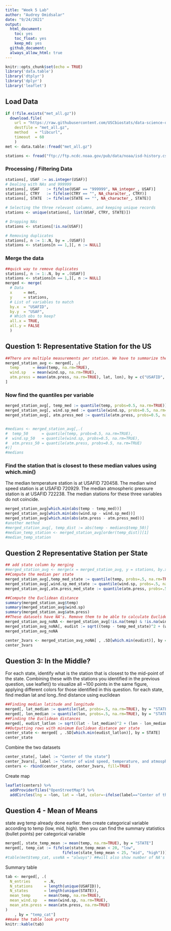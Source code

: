 ```yaml
---
title: "Week 5 Lab"
author: "Audrey Omidsalar"
date: "9/24/2021"
output:
  html_document:
    toc: yes
    toc_float: yes
    keep_md: yes
  github_document:
  always_allow_html: true
---
```


```r
knitr::opts_chunk$set(echo = TRUE)
library('data.table')
library('dtplyr')
library('dplyr')
library('leaflet')
```

## Load Data

```r
if (!file.exists("met_all.gz"))
  download.file(
    url = "https://raw.githubusercontent.com/USCbiostats/data-science-data/master/02_met/met_all.gz",
    destfile = "met_all.gz",
    method   = "libcurl",
    timeout  = 60
    )
met <- data.table::fread("met_all.gz")

stations <- fread("ftp://ftp.ncdc.noaa.gov/pub/data/noaa/isd-history.csv")
```

### Processing / Filtering Data

```r
stations[, USAF := as.integer(USAF)]
# Dealing with NAs and 999999
stations[, USAF   := fifelse(USAF == "999999", NA_integer_, USAF)]
stations[, CTRY   := fifelse(CTRY == "", NA_character_, CTRY)]
stations[, STATE  := fifelse(STATE == "", NA_character_, STATE)]

# Selecting the three relevant columns, and keeping unique records
stations <- unique(stations[, list(USAF, CTRY, STATE)])

# Dropping NAs
stations <- stations[!is.na(USAF)]

# Removing duplicates
stations[, n := 1:.N, by = .(USAF)]
stations <- stations[n == 1,][, n := NULL]
```
### Merge the data
```r
##quick way to remove duplicates
stations[, n := 1:.N, by = .(USAF)]
stations <- stations[n == 1,][, n := NULL]
merged <- merge(
  # Data
  x     = met,      
  y     = stations, 
  # List of variables to match
  by.x  = "USAFID",
  by.y  = "USAF", 
  # Which obs to keep?
  all.x = TRUE,      
  all.y = FALSE
  )
```
## Question 1: Representative Station for the US

```r
##There are multiple measurements per station. We have to summarize the data first to characterize each station
merged_station_avg <- merged[, .(
  temp      = mean(temp, na.rm=TRUE),
  wind.sp   = mean(wind.sp, na.rm=TRUE),
  atm.press = mean(atm.press, na.rm=TRUE), lat, lon), by = c("USAFID", "STATE")
]
```
### Now find the quantiles per variable
```r
merged_station_avg[, temp_med := quantile(temp, probs=0.5, na.rm=TRUE)]
merged_station_avg[, wind.sp_med := quantile(wind.sp, probs=0.5, na.rm=TRUE)]
merged_station_avg[, atm.press_med := quantile(atm.press, probs=0.5, na.rm=TRUE)]


#medians <- merged_station_avg[,.(
#  temp_50      = quantile(temp, probs=0.5, na.rm=TRUE),
#  wind.sp_50   = quantile(wind.sp, probs=0.5, na.rm=TRUE),
#  atm.press_50 = quantile(atm.press, probs=0.5, na.rm=TRUE)
#)]
#medians
```
### Find the station that is closest to these median values using which.min()
The median temperature station is at USAFID 720458.
The median wind speed station is at USAFID 720929.
The median atmospheric pressure station is at USAFID 722238.
The median stations for these three variables do not coincide.
```r
merged_station_avg[which.min(abs(temp - temp_med))]
merged_station_avg[which.min(abs(wind.sp - wind.sp_med))]
merged_station_avg[which.min(abs(atm.press - atm.press_med))]
#another method
#merged_station_avg[, temp_dist := abs(temp - medians$temp_50)]
#median_temp_station <- merged_station_avg[order(temp_dist)][1]
#median_temp_station
```
## Question 2 Representative Station per State
```r
## add state column by merging
#merged_station_avg <- merge(x = merged_station_avg, y = stations, by.x = "USAFID", by.y = "USAF", all.x = TRUE, all.y=FALSE)
##Compute the median per state
merged_station_avg[,temp_med_state := quantile(temp, probs=.5, na.rm=TRUE), by = "STATE"]
merged_station_avg[,wind.sp_med_state := quantile(wind.sp, probs=.5, na.rm=TRUE), by = "STATE"]
merged_station_avg[,atm.press_med_state := quantile(atm.press, probs=.5, na.rm=TRUE), by = "STATE"]
```

```r
##Compute the Euclidean distance
summary(merged_station_avg$temp)
summary(merged_station_avg$wind.sp)
summary(merged_station_avg$atm.press)
##These datasets have NA's. Remove them to be able to calculate Euclidean distance.
merged_station_avg_noNA <- merged_station_avg[!is.na(temp) & !is.na(wind.sp) & !is.na(atm.press)]
merged_station_avg_noNA[, eudist := sqrt((temp - temp_med_state)^2 + (wind.sp - wind.sp_med_state)^2 + (atm.press - atm.press_med_state)^2)]
merged_station_avg_noNA
```
```r
center_3vars <- merged_station_avg_noNA[ , .SD[which.min(eudist)], by = STATE]
center_3vars
```
## Question 3: In the Middle?
For each state, identify what is the station that is closest to the mid-point of the state. Combining these with the stations you identified in the previous question, use leaflet() to visualize all ~100 points in the same figure, applying different colors for those identified in this question.
for each state, find median lat and long..find distance using euclidean
```r
##Finding median latitude and longitude
merged[, lat_median := quantile(lat, probs=.5, na.rm=TRUE), by = "STATE"]
merged[, lon_median := quantile(lon, probs=.5, na.rm=TRUE), by = "STATE"]
##Finding the Euclidean distances
merged[, eudist_latlon := sqrt((lat - lat_median)^2 + (lon - lon_median)^2)]
##Outputting rows with minimum Euclidean distance per state
center_state <- merged[ , .SD[which.min(eudist_latlon)], by = STATE]
center_state
```
Combine the two datasets
```r
center_state[, label := "Center of the state"]
center_3vars[, label := "Center of wind speed, temperature, and atmospheric pressure"]
centers <- rbind(center_state, center_3vars, fill=TRUE)
```
Create map
```r
leaflet(centers) %>%
  addProviderTiles("OpenStreetMap") %>%
  addCircles(lng = ~lon, lat = ~lat, color=~ifelse(label=="Center of the state",'pink','orange'), opacity=1,fillOpacity=0.7, radius=100)
```

## Question 4 - Mean of Means
state avg temp already done earlier. then create categorical variable according to temp (low, mid, high). then you can find the summary statistics (bullet points) per categorical variable
```r
merged[, state_temp_mean := mean(temp, na.rm=TRUE), by = "STATE"]
merged[, temp_cat := fifelse(state_temp_mean < 20, "low",
                         fifelse(state_temp_mean < 25, "mid", "high"))]
#table(met$temp_cat, useNA = "always") ##will also show number of NA's
```
Summary table
```r
tab <- merged[, .(
  N_entries      = .N,
  N_stations     = length(unique(USAFID)),
  N_states       = length(unique(STATE)),
  mean_temp      = mean(temp, na.rm=TRUE),
  mean_wind.sp   = mean(wind.sp, na.rm=TRUE),
  mean_atm.press = mean(atm.press, na.rm=TRUE)
)
    , by = "temp_cat"]
##make the table look pretty
knitr::kable(tab)
```


